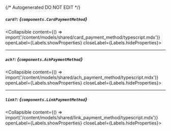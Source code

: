 {/* Autogenerated DO NOT EDIT  */}

##### `card?`: *{`components.CardPaymentMethod`}*
<Collapsible content={() => import('/content/models/shared/card_payment_method/typescript.mdx')} openLabel={Labels.showProperties} closeLabel={Labels.hideProperties}>
</Collapsible>

---
##### `ach?`: *{`components.AchPaymentMethod`}*
<Collapsible content={() => import('/content/models/shared/ach_payment_method/typescript.mdx')} openLabel={Labels.showProperties} closeLabel={Labels.hideProperties}>
</Collapsible>

---
##### `link?`: *{`components.LinkPaymentMethod`}*
<Collapsible content={() => import('/content/models/shared/link_payment_method/typescript.mdx')} openLabel={Labels.showProperties} closeLabel={Labels.hideProperties}>
</Collapsible>



